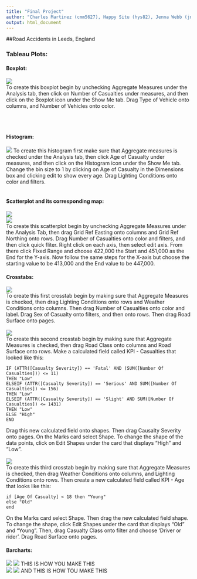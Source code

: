 ```yaml
---
title: "Final Project"
author: "Charles Martinez (cmm5627), Happy Situ (hys82), Jenna Webb (jnw653)"
output: html_document
---
```


##Road Accidents in Leeds, England  

<h3>Tableau Plots:</h3>  
<h4>Boxplot:</h4>  
![](../02 Tableau/boxplot.png)
<br>
To create this boxplot begin by unchecking Aggregate Measures under the Analysis tab, then click on Number of Casualties under measures, and then click on the Boxplot icon under the Show Me tab. Drag Type of Vehicle onto columns, and Number of Vehicles onto color.

<br>  
<h4>Histogram:</h4>  
![](../02 Tableau/histogram.png) 
To create this histogram first make sure that Aggregate measures is checked under the Analysis tab, then click Age of Casualty under measures, and then click on the Histogram icon under the Show Me tab. Change the bin size to 1 by clicking on Age of Casualty in the Dimensions box and clicking edit to show every age. Drag Lighting Conditions onto color and filters.
<br>  
<h4>Scatterplot and its corresponding map:</h4>  
![](../02 Tableau/scatterplot.png) 
<br>
![](../02 Tableau/map.png)  
To create this scatterplot begin by unchecking Aggregate Measures under the Analysis Tab, then drag Grid Ref Easting onto columns and Grid Ref Northing onto rows. Drag Number of Casualties onto color and filters, and then click quick fliter. Right click on each axis, then select edit axis. From there click Fixed Range and choose 422,000 the Start and 451,000 as the End for the Y-axis. Now follow the same steps for the X-axis but choose the starting value to be 413,000 and the End value to be 447,000.
<br>
<h4>Crosstabs:</h4>  
![](../02 Tableau/crosstab1.png)  
To create this first crosstab begin by making sure that Aggregate Measures is checked, then drag Lighting Conditions onto rows and Weather Conditions onto columns. Then drag Number of Casualties onto color and label. Drag Sex of Casualty onto filters, and then onto rows. Then drag Road Surface onto pages.
<br>  
![](../02 Tableau/crosstab2.png)   
To create this second crosstab begin by making sure that Aggregate Measures is checked, then drag Road Class onto columns and Road Surface onto rows. Make a calculated field called KPI - Casualties that looked like this:
```
IF (ATTR([Casualty Severity]) == 'Fatal' AND (SUM([Number Of Casualties])) <= 11)
THEN "Low"
ELSEIF (ATTR([Casualty Severity]) == 'Serious' AND SUM([Number Of Casualties]) <= 156)
THEN "Low"
ELSEIF (ATTR([Casualty Severity]) == 'Slight' AND SUM([Number Of Casualties]) <= 1431)
THEN "Low"
ELSE "High"
END
```
Drag this new calculated field onto shapes. Then drag Causalty Severity onto pages. On the Marks card select Shape. To change the shape of the data points, click on Edit Shapes under the card that displays "High" and "Low".  
<br>
![](../02 Tableau/crosstab3.png)  
To create this third crosstab begin by making sure that Aggregate Measures is checked, then drag Weather Conditions onto columns, and Lighting Conditions onto rows. Then create a new calculated field called KPI - Age that looks like this:
```
if [Age Of Casualty] < 18 then "Young"
else "Old"
end
```
On the Marks card select Shape. Then drag the new calculated field shape. To change the shape, click Edit Shapes under the card that displays "Old" and "Young". Then, drag Casualty Class onto filter and choose 'Driver or rider'. Drag Road Surface onto pages.
<br>
<h4>Barcharts:</h4>
![](../02 Tableau/barchart1-1.png)
![](../02 Tableau/barchart1-2.png)
THIS IS HOW YOU MAKE THIS
<br>
![](../02 Tableau/barchart2-1.png)
![](../02 Tableau/barchart2-2.png)
AND THIS IS HOW TOU MAKE THIS


